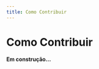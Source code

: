 ---
title: Como Contribuir
---

# <IonicIcon name="git-pull-request-outline" size={32} color="#ea4b71" /> Como Contribuir

**<IonicIcon name="construct-outline" size={16} color="#f59e0b" /> Em construção...** 